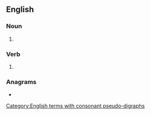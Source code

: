 {{also|rat holes}}
==English==

===Noun===
{{head|en|noun form}}

# {{plural of|en|rathole}}

===Verb===
{{head|en|verb form}}

# {{en-third-person singular of|rathole}}

===Anagrams===
* {{anagrams|en|a=aehlorst|loathers}}

[[Category:English terms with consonant pseudo-digraphs]]